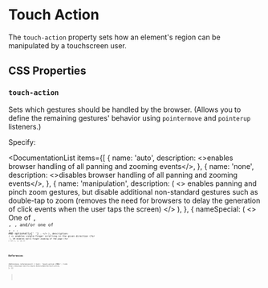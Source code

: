 
# Touch Action

The `touch-action` property sets how an element's region can be manipulated by a touchscreen user.

## CSS Properties

### `touch-action`

Sets which gestures should be handled by the browser.
(Allows you to define the remaining gestures' behavior using `pointermove` and `pointerup` listeners.)

Specify:

<DocumentationList
  items={[
    {
      name: 'auto',
      description: <>enables browser handling of all panning and zooming events</>,
    },
    {
      name: 'none',
      description: <>disables browser handling of all panning and zooming events</>,
    },
    {
      name: 'manipulation',
      description: (
        <>
          enables panning and pinch zoom gestures, but disable additional non-standard gestures such
          as double-tap to zoom (removes the need for browsers to delay the generation of click
          events when the user taps the screen)
        </>
      ),
    },
    {
      nameSpecial: (
        <>
          One of <Code str="pan-x" />, <Code str="pan-left" />, <Code str="pan-right" />, and/or one
          of <Code str="pan-y" />, <Code str="pan-up" />, <Code str="pan-down" />, AND optionally{' '}
          <Code str="pinch-zoom" />.
        </>
      ),
      description: (
        <>
          enables single-finger scrolling in the given direction (for <Code str="pan-*" />
          ), OR enables multi-finger zooming of the page (for <Code str="pinch-zoom" />)
        </>
      ),
    },
  ]}
/>

## References

<References
  references={[
    {
      text: 'touch-action (MDN)',
      link: `https://developer.mozilla.org/en-US/docs/Web/CSS/touch-action`,
    },
  ]}
></References>

